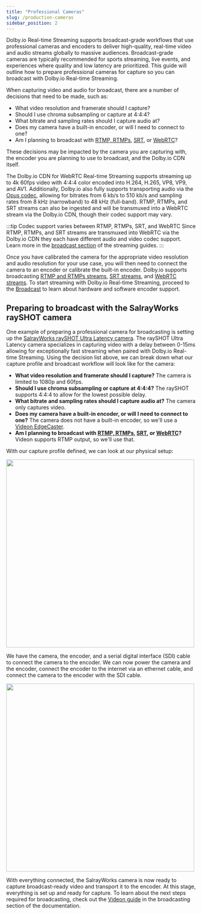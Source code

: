 ```yaml
---
title: "Professional Cameras"
slug: /production-cameras
sidebar_position: 2
---
```

Dolby.io Real-time Streaming supports broadcast-grade workflows that use professional cameras and encoders to deliver high-quality, real-time video and audio streams globally to massive audiences. Broadcast-grade cameras are typically recommended for sports streaming, live events, and experiences where quality and low latency are prioritized. This guide will outline how to prepare professional cameras for capture so you can broadcast with Dolby.io Real-time Streaming.

When capturing video and audio for broadcast, there are a number of decisions that need to be made, such as:

- What video resolution and framerate should I capture?
- Should I use chroma subsampling or capture at 4:4:4?
- What bitrate and sampling rates should I capture audio at?
- Does my camera have a built-in encoder, or will I need to connect to one?
- Am I planning to broadcast with [RTMP, RTMPs](/millicast/broadcast/using-rtmp-and-rtmps.md), [SRT](/millicast/broadcast/using-srt.md), or [WebRTC](/millicast/hardware-encoders/using-osprey-talon-whip-hardware-encoder.md)?

These decisions may be impacted by the camera you are capturing with, the encoder you are planning to use to broadcast, and the Dolby.io CDN itself. 

The Dolby.io CDN for WebRTC Real-time Streaming supports streaming up to 4k 60fps video with 4:4:4 color encoded into H.264, H.265, VP8, VP9, and AV1. Additionally, Dolby.io also fully supports transporting audio via the [Opus codec](https://opus-codec.org/), allowing for bitrates from 6 kb/s to 510 kb/s and sampling rates from 8 kHz (narrowband) to 48 kHz (full-band). RTMP, RTMPs, and SRT streams can also be ingested and will be transmuxed into a WebRTC stream via the Dolby.io CDN, though their codec support may vary.

:::tip Codec support varies between RTMP, RTMPs, SRT, and WebRTC
Since RTMP, RTMPs, and SRT streams are transmuxed into WebRTC via the Dolby.io CDN they each have different audio and video codec support. Learn more in the [broadcast section](/millicast/broadcast/index.mdx) of the streaming guides.
:::

Once you have calibrated the camera for the appropriate video resolution and audio resolution for your use case, you will then need to connect the camera to an encoder or calibrate the built-in encoder. Dolby.io supports broadcasting [RTMP and RTMPs streams](/millicast/broadcast/using-rtmp-and-rtmps.md), [SRT streams](/millicast/broadcast/using-srt.md), and [WebRTC streams](/millicast/hardware-encoders/using-osprey-talon-whip-hardware-encoder.md). To start streaming with Dolby.io Real-time Streaming, proceed to the [Broadcast](/millicast/broadcast/index.mdx) to learn about hardware and software encoder support.

## Preparing to broadcast with the SalrayWorks raySHOT camera

One example of preparing a professional camera for broadcasting is setting up the [SalrayWorks raySHOT Ultra Latency camera](http://salrayworks.com/eng/bbs/board.php?bo_table=pro_05&wr_id=4). The raySHOT Ultra Latency camera specializes in capturing video with a delay between 0-15ms allowing for exceptionally fast streaming when paired with Dolby.io Real-time Streaming. Using the decision list above, we can break down what our capture profile and broadcast workflow will look like for the camera:

- **What video resolution and framerate should I capture?** The camera is limited to 1080p and 60fps.
- **Should I use chroma subsampling or capture at 4:4:4?** The raySHOT supports 4:4:4 to allow for the lowest possible delay.
- **What bitrate and sampling rates should I capture audio at?** The camera only captures video.
- **Does my camera have a built-in encoder, or will I need to connect to one?** The camera does not have a built-in encoder, so we'll use a [Videon EdgeCaster](/millicast/hardware-encoders/videon.md).
- **Am I planning to broadcast with [RTMP, RTMPs](/millicast/broadcast/using-rtmp-and-rtmps.md), [SRT](/millicast/broadcast/using-srt.md), or [WebRTC](/millicast/hardware-encoders/using-osprey-talon-whip-hardware-encoder.md)?** Videon supports RTMP output, so we'll use that.

With our capture profile defined, we can look at our physical setup:


<div class="center-container">
    <img src={SalrayworksSetup} width="500" />
</div>

We have the camera, the encoder, and a serial digital interface (SDI) cable to connect the camera to the encoder. We can now power the camera and the encoder, connect the encoder to the internet via an ethernet cable, and connect the camera to the encoder with the SDI cable.


<div class="center-container">
    <img src={SalrayworksReadyToStream} width="500" />
</div>

With everything connected, the SalrayWorks camera is now ready to capture broadcast-ready video and transport it to the encoder. At this stage, everything is set up and ready for capture. To learn about the next steps required for broadcasting, check out the [Videon guide](/millicast/hardware-encoders/videon.md) in the broadcasting section of the documentation.
